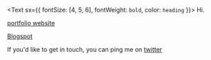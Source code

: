 <Text sx={{ fontSize: [4, 5, 6], fontWeight: `bold`, color: `heading` }}>
  Hi.
</Text>



[portfolio website](https://flyingsonu122.github.io/)

[Blogspot](https://singlebucks.blogspot.com/)


 If you'd like to get in touch, you can ping me on <a href="https://twitter.com/sonukumarkush12" target="_blank">twitter</a>